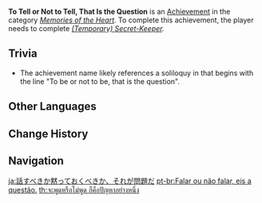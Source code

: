 {{Achievement Infobox
|title        = 
|id           = 84127
|order id     = 6811
|category     = Memories of the Heart
|description  = Discover Ms. Hina's true identity at the [[Yae Publishing House]].
|requirements = Complete ''[[Secret Identity#(Temporary) Secret-Keeper|(Temporary) Secret-Keeper]].''
|primogems    = 5
|tracking     = 
|hidden       = 1
|quest        = The Canine General's Special Operations
|topic        = 
}}
'''To Tell or Not to Tell, That Is the Question''' is an [[Achievement]] in the category ''[[Memories of the Heart]]''. To complete this achievement, the player needs to complete ''[[Secret Identity#(Temporary) Secret-Keeper|(Temporary) Secret-Keeper]].''

==Trivia==
* The achievement name likely references a soliloquy in ''{{w|Hamlet}}'' that begins with the line "To be or not to be, that is the question".

<!--
==Video Guides==
{{EVT
|video1   = 
|caption1 = 
}}
-->

==Other Languages==
{{Other Languages
|en      = To Tell or Not to Tell, That Is the Question
|zhs     = 说还是不说，这是个问题。
|zhs_rm  = Shuō Háishì Bù Shuō, Zhè Shì Gè Wèntí.
|zht     = 說還是不說，這是個問題。
|zht_rm  = Shuō Háishì Bù Shuō, Zhè Shì Gè Wèntí.
|zh_tl   = 
|ja      = 話すべきか黙っておくべきか、それが問題だ
|ja_rm   = Hanasu Beki ka Damatteoku Beki ka, Sore ga Mondai da
|ja_tl   = 
|ko      = 말하냐 마느냐, 그것이 문제로다
|ko_rm   = Malhanya Maneunya, Geugeosi Munjeroda
|ko_tl   = To Tell or Not to Tell, That Is the Problem
|es      = Contarlo o no contarlo, esa es la cuestión
|es_tl   = To Tell It or Not Tell It, That Is the Question
|fr      = Dire ou ne pas dire, telle est la question
|fr_tl   = To Tell or Not to Tell, That Is the Question
|ru      = Сказать или не сказать, вот в чём вопрос.
|ru_tl   = To Tell or Not to Tell, That Is the Question.
|th      = จะพูดหรือไม่พูด ก็คือปัญหาอย่างหนึ่ง
|th_rm   = 
|th_tl   = 
|vi      = Phân Vân Nên Nói Hay Không
|vi_tl   = 
|de      = Erzählen oder Nichterzählen, das ist hier die Frage
|de_tl   = To Tell or Not to Tell, That Is the Question
|id      = Tentukan — Mau Bilang Atau Tidak.
|id_tl   = Decide — (Do You) Want to Say Or Not.
|pt      = Falar ou não falar, eis a questão.
|pt_tl   = 
|tr      = Söylemek ya da Söylememek, İşte Bütün Mesele Bu!
|tr_tl   = 
|it      = Dire o non dire, questo è il dilemma
|it_tl   = 
}}

==Change History==
{{Change History|2.3}}
<!--
==References==
{{Reflist}}
-->
==Navigation==
{{Achievement Navbox|Memories of the Heart}}

[[ja:話すべきか黙っておくべきか、それが問題だ]]
[[pt-br:Falar ou não falar, eis a questão.]]
[[th:จะพูดหรือไม่พูด ก็คือปัญหาอย่างหนึ่ง]]